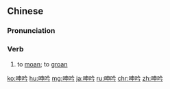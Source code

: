==Chinese==
{{zh-forms}}

===Pronunciation===
{{zh-pron
|m=shēnyín
|c=san1 jam4
|mn=qz,xm,zz:sin-gîm
|cat=v
}}

===Verb===
{{zh-verb}}

# to [[moan]]; to [[groan]]

[[ko:呻吟]]
[[hu:呻吟]]
[[mg:呻吟]]
[[ja:呻吟]]
[[ru:呻吟]]
[[chr:呻吟]]
[[zh:呻吟]]